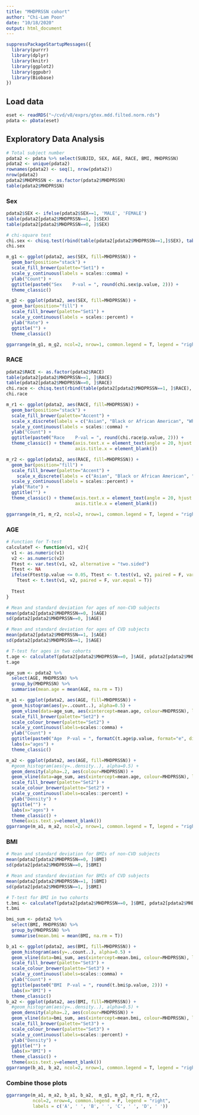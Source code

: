 ```yaml
---
title: "MHDPRSSN cohort"
author: "Chi-Lam Poon"
date: "10/18/2020"
output: html_document
---
```



```r
suppressPackageStartupMessages({
  library(purrr)
  library(dplyr)
  library(knitr)
  library(ggplot2)
  library(ggpubr)
  library(Biobase)
})
```

## Load data
```R
eset <- readRDS("~/cvd/v8/exprs/gtex.mdd.filted.norm.rds")
pdata <- pData(eset)
```


## Exploratory Data Analysis

```R
# Total subject number
pdata2 <- pdata %>% select(SUBJID, SEX, AGE, RACE, BMI, MHDPRSSN)
pdata2 <- unique(pdata2)
rownames(pdata2) <- seq(1, nrow(pdata2))
nrow(pdata2)
pdata2$MHDPRSSN <- as.factor(pdata2$MHDPRSSN)
table(pdata2$MHDPRSSN)
```


### Sex
```R
pdata2$SEX <- ifelse(pdata2$SEX==1, 'MALE', 'FEMALE')
table(pdata2[pdata2$MHDPRSSN==1, ]$SEX)
table(pdata2[pdata2$MHDPRSSN==0, ]$SEX)

# chi-square test
chi.sex <- chisq.test(rbind(table(pdata2[pdata2$MHDPRSSN==1,]$SEX), table(pdata2[pdata2$MHDPRSSN==0,]$SEX)))
chi.sex

m_g1 <- ggplot(pdata2, aes(SEX, fill=MHDPRSSN)) +
  geom_bar(position="stack") +
  scale_fill_brewer(palette="Set1") + 
  scale_y_continuous(labels = scales::comma) +
  ylab("Count") + 
  ggtitle(paste0("Sex    P-val = ", round(chi.sex$p.value, 2))) +
  theme_classic()

m_g2 <- ggplot(pdata2, aes(SEX, fill=MHDPRSSN)) +
  geom_bar(position="fill") +
  scale_fill_brewer(palette="Set1") + 
  scale_y_continuous(labels = scales::percent) +
  ylab("Rate") + 
  ggtitle("") +
  theme_classic()

ggarrange(m_g1, m_g2, ncol=2, nrow=1, common.legend = T, legend = "right")
```


### RACE

```R
pdata2$RACE <- as.factor(pdata2$RACE)
table(pdata2[pdata2$MHDPRSSN==1, ]$RACE)
table(pdata2[pdata2$MHDPRSSN==0, ]$RACE)
chi.race <- chisq.test(rbind(table(pdata2[pdata2$MHDPRSSN==1, ]$RACE), table(pdata2[pdata2$MHDPRSSN==0, ]$RACE)))
chi.race

m_r1 <- ggplot(pdata2, aes(RACE, fill=MHDPRSSN)) +
  geom_bar(position="stack") +
  scale_fill_brewer(palette="Accent") + 
  scale_x_discrete(labels = c("Asian", "Black or African American", "White", "American Indian or Alaska Native", "Unknown")) +
  scale_y_continuous(labels = scales::comma) +
  ylab("Count") + 
  ggtitle(paste0("Race    P-val = ", round(chi.race$p.value, 2))) +
  theme_classic() + theme(axis.text.x = element_text(angle = 20, hjust = 1, size = 8.5), 
                          axis.title.x = element_blank())

m_r2 <- ggplot(pdata2, aes(RACE, fill=MHDPRSSN)) +
  geom_bar(position="fill") +
  scale_fill_brewer(palette="Accent") + 
    scale_x_discrete(labels = c("Asian", "Black or African American", "White", "American Indian or Alaska Native", "Unknown")) +
  scale_y_continuous(labels = scales::percent) +
  ylab("Rate") + 
  ggtitle("") +
  theme_classic() + theme(axis.text.x = element_text(angle = 20, hjust = 1, size = 8.5), 
                          axis.title.x = element_blank())

ggarrange(m_r1, m_r2, ncol=2, nrow=1, common.legend = T, legend = "right")
```


### AGE
```R
# Function for T-test
calculateT <- function(v1, v2){
  v1 <- as.numeric(v1)
  v2 <- as.numeric(v2)
  Ftest <- var.test(v1, v2, alternative = "two.sided")
  Ttest <- NA
  ifelse(Ftest$p.value <= 0.05, Ttest <- t.test(v1, v2, paired = F, var.equal = F),
    Ttest <- t.test(v1, v2, paired = F, var.equal = T))
  
  Ttest
}

# Mean and standard deviation for ages of non-CVD subjects
mean(pdata2[pdata2$MHDPRSSN==0, ]$AGE)
sd(pdata2[pdata2$MHDPRSSN==0, ]$AGE)

# Mean and standard deviation for ages of CVD subjects
mean(pdata2[pdata2$MHDPRSSN==1, ]$AGE)
sd(pdata2[pdata2$MHDPRSSN==1, ]$AGE)

# T-test for ages in two cohorts
t.age <- calculateT(pdata2[pdata2$MHDPRSSN==0, ]$AGE, pdata2[pdata2$MHDPRSSN==1, ]$AGE)
t.age

age_sum <- pdata2 %>%
  select(AGE, MHDPRSSN) %>%
  group_by(MHDPRSSN) %>%
  summarise(mean.age = mean(AGE, na.rm = T))

m_a1 <- ggplot(pdata2, aes(AGE, fill=MHDPRSSN)) +
  geom_histogram(aes(y=..count..), alpha=0.5) +
  geom_vline(data=age_sum, aes(xintercept=mean.age, colour=MHDPRSSN), lty=2, size=1) +
  scale_fill_brewer(palette="Set2") +
  scale_colour_brewer(palette="Set2") +
  scale_y_continuous(labels=scales::comma) +
  ylab("Count") +
  ggtitle(paste0("Age  P-val = ", formatC(t.age$p.value, format="e", digits = 2))) + 
  labs(x="ages") +
  theme_classic()

m_a2 <- ggplot(pdata2, aes(AGE, fill=MHDPRSSN)) +
  #geom_histogram(aes(y=..density..), alpha=0.5) +
  geom_density(alpha=.2, aes(colour=MHDPRSSN)) +
  geom_vline(data=age_sum, aes(xintercept=mean.age, colour=MHDPRSSN), lty=2, size=0.6) +
  scale_fill_brewer(palette="Set2") +
  scale_colour_brewer(palette="Set2") +
  scale_y_continuous(labels=scales::percent) +
  ylab("Density") +
  ggtitle("") + 
  labs(x="ages") +
  theme_classic() +
  theme(axis.text.y=element_blank())
ggarrange(m_a1, m_a2, ncol=2, nrow=1, common.legend = T, legend = "right")
```


### BMI
```R
# Mean and standard deviation for BMIs of non-CVD subjects
mean(pdata2[pdata2$MHDPRSSN==0, ]$BMI)
sd(pdata2[pdata2$MHDPRSSN==0, ]$BMI)

# Mean and standard deviation for BMIs of CVD subjects
mean(pdata2[pdata2$MHDPRSSN==1, ]$BMI)
sd(pdata2[pdata2$MHDPRSSN==1, ]$BMI)

# T-test for BMI in two cohorts
t.bmi <- calculateT(pdata2[pdata2$MHDPRSSN==0, ]$BMI, pdata2[pdata2$MHDPRSSN==1, ]$BMI)
t.bmi

bmi_sum <- pdata2 %>%
  select(BMI, MHDPRSSN) %>%
  group_by(MHDPRSSN) %>%
  summarise(mean.bmi = mean(BMI, na.rm = T))

b_a1 <- ggplot(pdata2, aes(BMI, fill=MHDPRSSN)) +
  geom_histogram(aes(y=..count..), alpha=0.5) +
  geom_vline(data=bmi_sum, aes(xintercept=mean.bmi, colour=MHDPRSSN), lty=2, size=1) +
  scale_fill_brewer(palette="Set3") +
  scale_colour_brewer(palette="Set3") +
  scale_y_continuous(labels=scales::comma) +
  ylab("Count") +
  ggtitle(paste0("BMI  P-val = ", round(t.bmi$p.value, 2))) + 
  labs(x="BMI") +
  theme_classic() 
b_a2 <- ggplot(pdata2, aes(BMI, fill=MHDPRSSN)) +
  #geom_histogram(aes(y=..density..), alpha=0.5) +
  geom_density(alpha=.2, aes(colour=MHDPRSSN)) +
  geom_vline(data=bmi_sum, aes(xintercept=mean.bmi, colour=MHDPRSSN), lty=2, size=1) +
  scale_fill_brewer(palette="Set3") +
  scale_colour_brewer(palette="Set3") +
  scale_y_continuous(labels=scales::percent) +
  ylab("Density") +
  ggtitle("") + 
  labs(x="BMI") +
  theme_classic() +
  theme(axis.text.y=element_blank())
ggarrange(b_a1, b_a2, ncol=2, nrow=1, common.legend = T, legend = "right")
```



### Combine those plots

```r
ggarrange(m_a1, m_a2, b_a1, b_a2,  m_g1, m_g2, m_r1, m_r2, 
          ncol=2, nrow=4, common.legend = F, legend = "right",
          labels = c('A', ' ', 'B', ' ', 'C', ' ', 'D', ' '))
```





